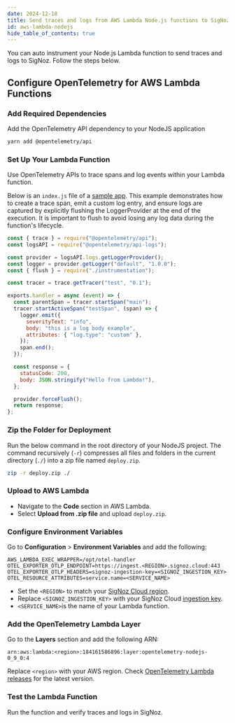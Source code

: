 ```yaml
---
date: 2024-12-18
title: Send traces and logs from AWS Lambda Node.js functions to SigNoz
id: aws-lambda-nodejs
hide_table_of_contents: true
---
```


You can auto instrument your Node.js Lambda function to send traces and logs to SigNoz. Follow the steps below.

<Tabs entityName="plans">

<TabItem value="signoz-cloud" label="SigNoz Cloud" default>

## Configure OpenTelemetry for AWS Lambda Functions

### Add Required Dependencies

Add the OpenTelemetry API dependency to your NodeJS application
```bash
yarn add @opentelemetry/api
```

### Set Up Your Lambda Function

Use OpenTelemetry APIs to trace spans and log events within your Lambda function. 

Below is an `index.js` file of a [sample app](https://github.com/SigNoz/nodejs-lambda). This example demonstrates how to create a trace span, emit a custom log 
entry, and ensure logs are captured by explicitly flushing the LoggerProvider at the end of the execution. It is important to flush to avoid losing any log data during 
the function's lifecycle.


```javascript:index.js
const { trace } = require("@opentelemetry/api");
const logsAPI = require("@opentelemetry/api-logs");

const provider = logsAPI.logs.getLoggerProvider();
const logger = provider.getLogger("default", "1.0.0");
const { flush } = require("./instrumentation");

const tracer = trace.getTracer("test", "0.1");

exports.handler = async (event) => {
  const parentSpan = tracer.startSpan("main");
  tracer.startActiveSpan("testSpan", (span) => {
    logger.emit({
      severityText: "info",
      body: "this is a log body example",
      attributes: { "log.type": "custom" },
    });
    span.end();
  });

  const response = {
    statusCode: 200,
    body: JSON.stringify("Hello from Lambda!"),
  };

  provider.forceFlush();
  return response;
};
```

### Zip the Folder for Deployment

Run the below command in the root directory of your NodeJS project. The command recursively (`-r`) compresses all files and folders in the current directory (`./`) 
into a zip file named `deploy.zip`.

```bash
zip -r deploy.zip ./
```

### Upload to AWS Lambda

- Navigate to the **Code** section in AWS Lambda.
- Select **Upload from .zip file** and upload `deploy.zip`.

### Configure Environment Variables

Go to **Configuration** > **Environment Variables** and add the following:

```environment
AWS_LAMBDA_EXEC_WRAPPER=/opt/otel-handler
OTEL_EXPORTER_OTLP_ENDPOINT=https://ingest.<REGION>.signoz.cloud:443
OTEL_EXPORTER_OTLP_HEADERS=signoz-ingestion-key=<SIGNOZ_INGESTION_KEY>
OTEL_RESOURCE_ATTRIBUTES=service.name=<SERVICE_NAME>
```
- Set the `<REGION>` to match your [SigNoz Cloud region](https://signoz.io/docs/ingestion/signoz-cloud/overview/#endpoint).
- Replace `<SIGNOZ_INGESTION_KEY>` with your SigNoz Cloud [ingestion key](https://signoz.io/docs/ingestion/signoz-cloud/keys/).
- `<SERVICE_NAME>`is the name of your Lambda function.

### Add the OpenTelemetry Lambda Layer
Go to the **Layers** section and add the following ARN:

```environment
arn:aws:lambda:<region>:184161586896:layer:opentelemetry-nodejs-0_9_0:4
```

Replace `<region>` with your AWS region.
Check [OpenTelemetry Lambda releases](https://github.com/open-telemetry/opentelemetry-lambda/releases) for the latest version.

### Test the Lambda Function

Run the function and verify traces and logs in SigNoz.

</TabItem>

</Tabs>